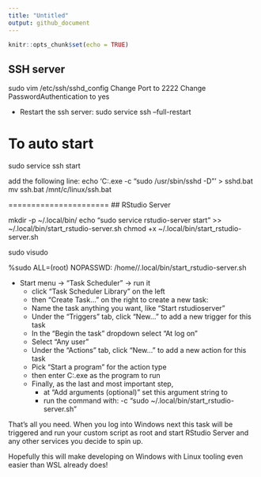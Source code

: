```yaml
---
title: "Untitled"
output: github_document
---
```


```r
knitr::opts_chunk$set(echo = TRUE)
```

## SSH server

sudo vim /etc/ssh/sshd_config
Change Port to 2222 
Change PasswordAuthentication to yes

* Restart the ssh server:
sudo service ssh --full-restart

# To auto start
sudo service ssh start

add the following line: 
echo 'C:\Windows\System32\bash.exe -c "sudo /usr/sbin/sshd -D"' > sshd.bat
mv ssh.bat /mnt/c/linux/ssh.bat 

======================
## RStudio Server

mkdir -p ~/.local/bin/
echo "sudo service rstudio-server start" >> ~/.local/bin/start_rstudio-server.sh
chmod +x ~/.local/bin/start_rstudio-server.sh

sudo visudo

%sudo ALL=(root) NOPASSWD: /home/<USER>/.local/bin/start_rstudio-server.sh


* Start menu -> “Task Scheduler” -> run it
  - click “Task Scheduler Library” on the left 
  - then “Create Task…” on the right to create a new task:
  - Name the task anything you want, like “Start rstudioserver”
  - Under the “Triggers” tab, click “New…” to add a new trigger for this task
  - In the “Begin the task” dropdown select “At log on”
  - Select “Any user”
  - Under the “Actions” tab, click “New…” to add a new action for this task
  - Pick “Start a program” for the action type
  - then enter C:\Windows\System32\bash.exe as the program to run
  - Finally, as the last and most important step, 
    - at “Add arguments (optional)” set this argument string to 
    - run the command with: -c "sudo ~/.local/bin/start_rstudio-server.sh"

That’s all you need.
When you log into Windows next this task will be triggered and run your custom script as root 
and start RStudio Server and any other services you decide to spin up.

Hopefully this will make developing on Windows with Linux tooling even easier 
than WSL already does!
